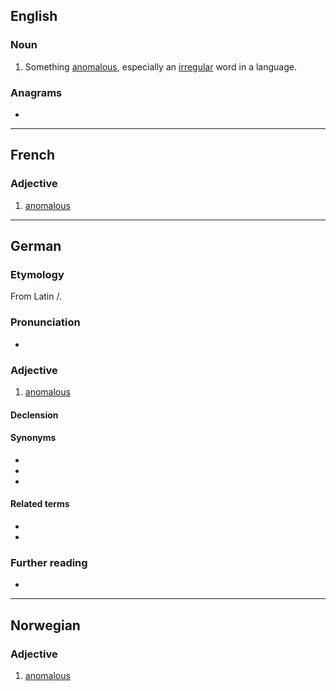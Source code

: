 ==English==

===Noun===
{{en-noun}}

# {{lb|en|archaic}} Something [[anomalous]], especially an [[irregular]] word in a language.

{{Webster 1913}}

===Anagrams===
* {{anagrams|en|Manalo}}

----

==French==

===Adjective===
{{fr-adj}}

# [[anomalous]]

----

==German==

===Etymology===
From Latin {{m|la|anōmalus}}/{{m|la|anōmalos}}.

===Pronunciation===
* {{audio|De-anomal.ogg|Audio|lang=de}}

===Adjective===
{{de-adj|anomaler|anomalsten}}

# {{lb|de|also|_|grammar}} [[anomalous]]

====Declension====
{{de-decl-adj|anomal|anomaler|anomalst}}

====Synonyms====
* {{l|de|anomalisch}}
* {{l|de|irregulär}}
* {{l|de|unregelmäßig}}

====Related terms====
* {{l|de|Anomalie}}
* {{l|de|Anomalon}}

===Further reading===
* {{R:Duden}}

----

==Norwegian==

===Adjective===
{{head|no|adjective}}

# [[anomalous]]